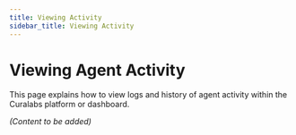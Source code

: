 ```yaml
---
title: Viewing Activity
sidebar_title: Viewing Activity
---
```


# Viewing Agent Activity

This page explains how to view logs and history of agent activity within the Curalabs platform or dashboard.

*(Content to be added)*
